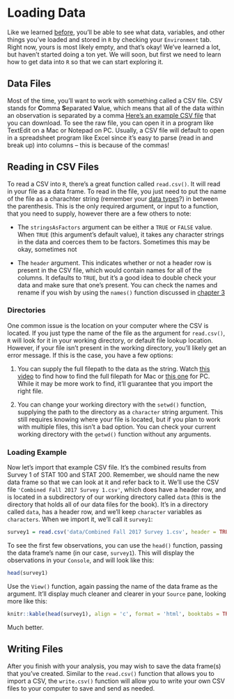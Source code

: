 # Loading Data

Like we learned <a href = 'downloading-r-and-rstudio.html#env'>before</a>, you'll be able to see what data, variables, and other things you've loaded and stored in `R` by checking your `Environment` tab. Right now, yours is most likely empty, and that's okay! We've learned a lot, but haven't started doing a ton yet. We will soon, but first we need to learn how to get data into `R` so that we can start exploring it.

## Data Files

Most of the time, you'll want to work with something called a <span class = 'vocab'>CSV</span> file. CSV stands for **C**omma **S**eparated **V**alue, which means that all of the data within an observation is separated by a comma [Here's an example CSV file](data/Combined Fall 2017 Survey 1.csv) that you can download. To see the raw file, you can open it in a program like TextEdit on a Mac or Notepad on PC. Usually, a CSV file will default to open in a spreadsheet program like Excel since it's easy to <span class = 'vocab'>parse</span> (read in and break up) into columns -- this is because of the commas!

## Reading in CSV Files

To read a CSV into `R`, there's a great function called `read.csv()`. It will read in your file as a data frame. To read in the file, you just need to put the name of the file as a charachter string (remember your <a href = 'functions-and-data-types.html#02-character'>data types</a>?) in between the parenthesis. This is the only required <span class = 'vocab'>argument</span>, or input to a function, that you need to supply, however there are a few others to note:

- The `stringsAsFactors` argument can be either a `TRUE` or `FALSE` value. When `TRUE` (this argument's default value), it takes any character strings in the data and coerces them to be factors. Sometimes this may be okay, sometimes not

- The `header` argument. This indicates whether or not a header row is present in the CSV file, which would contain names for all of the columns. It defaults to `TRUE`, but it's a good idea to double check your data and make sure that one's present. You can check the names and rename if you wish by using the `names()` function discussed in <a href = 'variables.html#naming-lists-and-data-frames'>chapter 3</a>

### Directories {-}

One common issue is the location on your computer where the CSV is located. If you just type the name of the file as the argument for `read.csv()`, `R` will look for it in your <span class = 'vocab'>working directory</span>, or default file lookup location. However, if your file isn't present in the working directory, you'll likely get an error message. If this is the case, you have a few options:

1) You can supply the full filepath to the data as the string. Watch [this video](https://www.youtube.com/watch?v=kIhGavBqXYc) to find how to find the full filepath for Mac or [this one](https://www.youtube.com/watch?v=th23yuZ9fOw) for PC. While it may be more work to find, it'll guarantee that you import the right file.

2) You can change your working directory with the `setwd()` function, supplying the path to the directory as a `character` string argument. This still requires knowing where your file is located, but if you plan to work with multiple files, this isn't a bad option. You can check your current working directory with the `getwd()` function without any arguments.

<a name = 'loading-example'></a>

### Loading Example {-}

Now let's import that example CSV file. It's the combined results from Survey 1 of STAT 100 and STAT 200. Remember, we should name the new data frame so that we can look at it and refer back to it. We'll use the CSV file `'Combined Fall 2017 Survey 1.csv'`, which does have a header row, and is located in a subdirectory of our working directory called `data` (this is the directory that holds all of our data files for the book). It's in a directory called `data`, has a header row, and we'll keep `character` variables as `characters`. When we import it, we'll call it `survey1`:

```r
survey1 = read.csv('data/Combined Fall 2017 Survey 1.csv', header = TRUE, stringsAsFactors = FALSE)
```

To see the first few observations, you can use the `head()` function, passing the data frame's name (in our case, `survey1`). This will display the observations in your `Console`, and will look like this:

```r
head(survey1)
```

Use the `View()` function, again passing the name of the data frame as the argument. It'll display much cleaner and clearer in your `Source` pane, looking more like this:

```r
knitr::kable(head(survey1), align = 'c', format = 'html', booktabs = TRUE)
```

Much better.

## Writing Files

After you finish with your analysis, you may wish to save the data frame(s) that you've created. Similar to the `read.csv()` function that allows you to import a CSV, the `write.csv()` function will allow you to write your own CSV files to your computer to save and send as needed.
